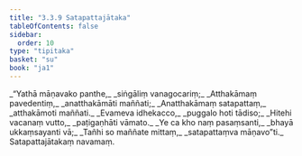 ```yaml
---
title: "3.3.9 Satapattajātaka"
tableOfContents: false
sidebar:
  order: 10
type: "tipitaka"
basket: "su"
book: "ja1"
---
```



<DynamicBreadcrumb />

<Division number="85" book="ja1" bookNo="22" page="212">

<Paragraph number="786" type="verses" book="ja1">
_“Yathā māṇavako panthe,_  
_siṅgāliṃ vanagocariṃ;_  
_Atthakāmaṃ pavedentiṃ,_  
_anatthakāmāti maññati;_  
_Anatthakāmaṃ satapattaṃ,_  
_atthakāmoti maññati._  

</Paragraph>

</Division>
<Division number="86" book="ja1" bookNo="22" page="213">

<Paragraph number="787" type="verses" book="ja1">
_Evameva idhekacco,_  
_puggalo hoti tādiso;_  
_Hitehi vacanaṃ vutto,_  
_paṭigaṇhāti vāmato._  

</Paragraph>

</Division>
<Division number="87" book="ja1" bookNo="22" page="213">

<Paragraph number="788" type="verses" book="ja1">
_Ye ca kho naṃ pasaṃsanti,_  
_bhayā ukkaṃsayanti vā;_  
_Tañhi so maññate mittaṃ,_  
_satapattaṃva māṇavo”ti._  


</Paragraph>
</Division>

<Paragraph number="789" type="center" book="ja1">
Satapattajātakaṃ navamaṃ.
</Paragraph>